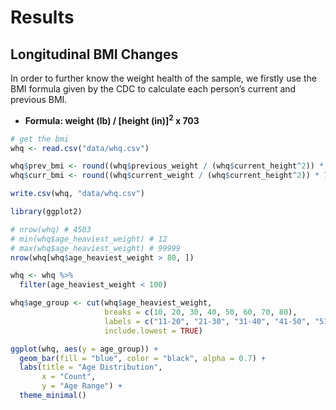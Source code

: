 # Results

## Longitudinal BMI Changes

In order to further know the weight health of the sample, we firstly use the BMI formula given by the CDC to calculate each person's current and previous BMI.

-   **Formula: weight (lb) / \[height (in)\]^2^ x 703**

```r
# get the bmi
whq <- read.csv("data/whq.csv")

whq$prev_bmi <- round((whq$previous_weight / (whq$current_height^2)) * 703, 2)
whq$curr_bmi <- round((whq$current_weight / (whq$current_height^2)) * 703, 2)

write.csv(whq, "data/whq.csv")
```

```r
library(ggplot2)

# nrow(whq) # 4503
# min(whq$age_heaviest_weight) # 12
# max(whq$age_heaviest_weight) # 99999
nrow(whq[whq$age_heaviest_weight > 80, ])
```

```r
whq <- whq %>% 
  filter(age_heaviest_weight < 100)

whq$age_group <- cut(whq$age_heaviest_weight,
                     breaks = c(10, 20, 30, 40, 50, 60, 70, 80),
                     labels = c("11-20", "21-30", "31-40", "41-50", "51-60", "61-70", "71-80"),
                     include.lowest = TRUE)

ggplot(whq, aes(y = age_group)) +
  geom_bar(fill = "blue", color = "black", alpha = 0.7) +
  labs(title = "Age Distribution",
       x = "Count",
       y = "Age Range") +
  theme_minimal()
```



